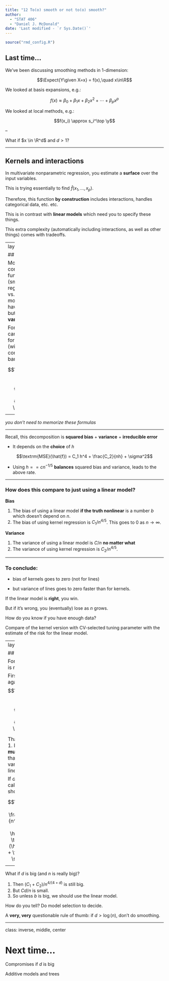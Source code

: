 ```yaml
---
title: "12 To(o) smooth or not to(o) smooth?"
author: 
  - "STAT 406"
  - "Daniel J. McDonald"
date: 'Last modified - `r Sys.Date()`'
---
```


```r
source("rmd_config.R")
```


## Last time...

$$\newcommand{\Expect}[1]{E\left[ #1 \right]}
\newcommand{\Var}[1]{\mathrm{Var}\left[ #1 \right]}
\newcommand{\Cov}[2]{\mathrm{Cov}\left[#1,\ #2\right]}
\newcommand{\given}{\ \vert\ }
\newcommand{\R}{\mathbb{R}}
\newcommand{\tr}[1]{\mbox{tr}(#1)}
\newcommand{\X}{\mathbf{X}}
\newcommand{\y}{\mathbf{y}}$$

We've been discussing smoothing methods in 1-dimension:

$$\Expect{Y\given X=x} = f(x),\quad x\in\R$$

We looked at basis expansions, e.g.:

$$f(x) \approx \beta_0 + \beta_1 x + \beta_2 x^2 + \cdots + \beta_p x^p$$ 

We looked at local methods, e.g.:

$$f(x_i) \approx  s_i^\top \y$$

--

What if $x \in \R^d$ and $d>1$?

---


## Kernels and interactions

In multivariate nonparametric regression, you estimate a __surface__ over the input variables.

This is trying essentially to find $\widehat{f}(x_1,\ldots,x_p)$.

Therefore, this function __by construction__ includes interactions, handles categorical data, etc. etc.

This is in contrast with __linear models__ which need you to specify these things.

This extra complexity (automatically including interactions, as well as other things) comes with tradeoffs.

---
layout: true

## Issue 1

More complicated functions (smooth Kernel regressions vs. linear models) tend to have __lower bias__ but __higher variance__.

For $d=1$, one can show that for kernels (with the correct bandwidth)

$$\textrm{MSE}(\hat{f}) = \frac{C_1}{n^{4/5}} + \frac{C_2}{n^{4/5}} + \sigma^2$$ 

---

_you don't need to memorize these formulas_

---

Recall, this decomposition is **squared bias** + **variance** + **irreducible error**

* It depends on the **choice** of $h$

$$\textrm{MSE}(\hat{f}) = C_1 h^4 + \frac{C_2}{nh} + \sigma^2$$ 

* Using $h= = cn^{-1/5}$ **balances** squared bias and variance, leads to the above rate.

---

### How does this compare to just using a linear model?

__Bias__  
    
1. The bias of using a linear model **if the truth nonlinear** is a number $b$ which doesn't depend on $n$.
2. The bias of using kernel regression is $C_1/n^{4/5}$. This goes to 0 as $n\rightarrow\infty$.
  
__Variance__

1. The variance of using a linear model is $C/n$ **no matter what**
2. The variance of using kernel regression is $C_2/n^{4/5}$.

---

### To conclude: 

* bias of kernels goes to zero (not for lines)

* but variance of lines goes to zero faster than for kernels.

If the linear model is **right**, you win. 

But if it's wrong, you (eventually) lose as $n$ grows.

How do you know if you have enough data? 

Compare of the kernel version with CV-selected tuning parameter with the estimate of the risk for the linear model.

---
layout: false

## Issue 2

For $d>1$, there is more trouble.

First, lets look again at 
$$\textrm{MSE}(\hat{f}) = \frac{C_1}{n^{4/5}} + \frac{C_2}{n^{4/5}} + \sigma^2$$ 

That is for $d=1$. It's not __that much__ slower than $C/n$, the variance for linear models.

If $d>1$ similar calculations show,

$$\textrm{MSE}(\hat f) = \frac{C_1+C_2}{n^{4/(4+d)}} + \sigma^2 \hspace{2em} \textrm{MSE}(\hat \beta)  = b + \frac{Cd}{n} + \sigma^2 .$$

--

What if $d$ is big (and $n$ is really big)?

1. Then $(C_1 + C_2) / n^{4/(4+d)}$ is still big.
2. But $Cd / n$ is small.
3. So unless $b$ is big, we should use the linear model.
  
How do you tell? Do model selection to decide.

A __very, very__ questionable rule of thumb: if $d>\log(n)$, don't do smoothing.

---
class: inverse, middle, center

# Next time...

Compromises if _d_ is big

Additive models and trees
